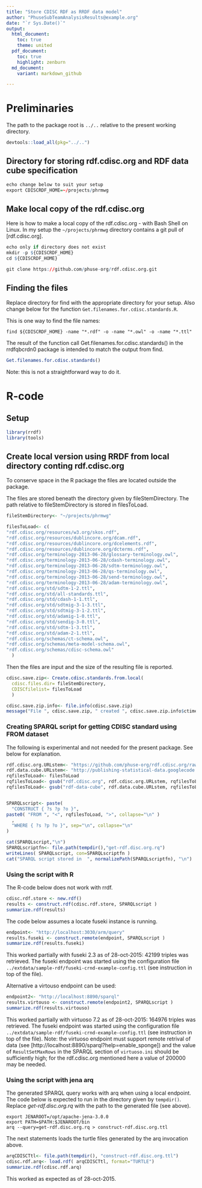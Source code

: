```yaml
---
title: "Store CDISC RDF as RRDF data model"
author: "PhuseSubTeamAnalysisResults@example.org"
date: "`r Sys.Date()`"
output:
  html_document:
    toc: true
    theme: united
  pdf_document:
    toc: true
    highlight: zenburn
  md_document:
    variant: markdown_github

---
```




# Preliminaries

The path to the package root is `../..` relative to the present working directory.
```r
devtools::load_all(pkg="../..")
```

## Directory for storing rdf.cdisc.org and RDF data cube specification

```r
echo change below to suit your setup
export CDISCRDF_HOME=~/projects/phrmwg
```

## Make local copy of the rdf.cdisc.org
Here is how to make a local copy of the rdf.cdisc.org - with Bash Shell on Linux.
In my setup the `~/projects/phrmwg` directory contains a git pull of [rdf.cdisc.org].

```r
echo only if directory does not exist 
mkdir -p ${CDISCRDF_HOME}  
cd ${CDISCRDF_HOME}

git clone https://github.com/phuse-org/rdf.cdisc.org.git

```

## Finding the files

Replace directory for find with the appropriate directory for your setup.
Also change below for the function `Get.filenames.for.cdisc.standards.R`.

This is one way to find the file names:
```
find ${CDISCRDF_HOME} -name "*.rdf" -o -name "*.owl" -o -name "*.ttl"
```

The result of the function call Get.filenames.for.cdisc.standards() in
the rrdfqbcrdn0 package is intended to match the output from find.
```r
Get.filenames.for.cdisc.standards()
```

Note: this is not a straightforward way to do it.

# R-code

## Setup 
```r
library(rrdf)
library(tools)
```

## Create local version using RRDF from local directory conting rdf.cdisc.org

To conserve space in the R package the files are located outside the package.

The files are stored beneath the directory given by fileStemDirectory.
The path relative to fileStemDirectory is stored in filesToLoad.

```r
fileStemDirectory<- "~/projects/phrmwg"

filesToLoad<- c(
"rdf.cdisc.org/resources/w3.org/skos.rdf", 
"rdf.cdisc.org/resources/dublincore.org/dcam.rdf", 
"rdf.cdisc.org/resources/dublincore.org/dcelements.rdf", 
"rdf.cdisc.org/resources/dublincore.org/dcterms.rdf", 
"rdf.cdisc.org/terminology-2013-06-28/glossary-terminology.owl", 
"rdf.cdisc.org/terminology-2013-06-28/cdash-terminology.owl", 
"rdf.cdisc.org/terminology-2013-06-28/sdtm-terminology.owl", 
"rdf.cdisc.org/terminology-2013-06-28/qs-terminology.owl", 
"rdf.cdisc.org/terminology-2013-06-28/send-terminology.owl", 
"rdf.cdisc.org/terminology-2013-06-28/adam-terminology.owl", 
"rdf.cdisc.org/std/sdtm-1-2.ttl",
"rdf.cdisc.org/std/all-standards.ttl",
"rdf.cdisc.org/std/cdash-1-1.ttl",
"rdf.cdisc.org/std/sdtmig-3-1-3.ttl",
"rdf.cdisc.org/std/sdtmig-3-1-2.ttl",
"rdf.cdisc.org/std/adamig-1-0.ttl",
"rdf.cdisc.org/std/sendig-3-0.ttl",
"rdf.cdisc.org/std/sdtm-1-3.ttl",
"rdf.cdisc.org/std/adam-2-1.ttl", 
"rdf.cdisc.org/schemas/ct-schema.owl", 
"rdf.cdisc.org/schemas/meta-model-schema.owl", 
"rdf.cdisc.org/schemas/cdisc-schema.owl"
  )
```

Then the files are input and the size of the resulting file is reported.

```r
cdisc.save.zip<- Create.cdisc.standards.from.local(
  cdisc.files.dir= fileStemDirectory,
  CDISCfilelist= filesToLoad
  )

cdisc.save.zip.info<- file.info(cdisc.save.zip)
message("File ", cdisc.save.zip, " created ", cdisc.save.zip.info$ctime, " size ", cdisc.save.zip.info$size, " bytes")
```

### Creating SPARQL script for getting CDISC standard using FROM dataset

The following is experimental and not needed for the present
package. See below for explanation.

```r

rdf.cdisc.org.URLstem<- "https://github.com/phuse-org/rdf.cdisc.org/raw/master"
rdf.data.cube.URLstem<- "http://publishing-statistical-data.googlecode.com/svn/trunk/specs/src/main/vocab"
rqfilesToLoad<- filesToLoad
rqfilesToLoad<- gsub("rdf.cdisc.org", rdf.cdisc.org.URLstem, rqfilesToLoad )
rqfilesToLoad<- gsub("rdf-data-cube", rdf.data.cube.URLstem, rqfilesToLoad )


SPARQLscript<- paste(
  "CONSTRUCT { ?s ?p ?o }",
paste0( "FROM ", "<", rqfilesToLoad, ">", collapse="\n" )
  ,
  "WHERE { ?s ?p ?o }", sep="\n", collapse="\n"
)

cat(SPARQLscript,"\n")
SPARQLscriptfn<- file.path(tempdir(),"get-rdf.disc.org.rq")
writeLines( SPARQLscript, con=SPARQLscriptfn )
cat("SPARQL script stored in  ", normalizePath(SPARQLscriptfn), "\n")
```

### Using the script with R
The R-code below does not work with rrdf.

```r
cdisc.rdf.store <- new.rdf()
results <- construct.rdf(cdisc.rdf.store, SPARQLscript )
summarize.rdf(results)
```

The code below assumes a locate fuseki instance is running.
```r
endpoint<- "http://localhost:3030/arm/query"
results.fuseki <- construct.remote(endpoint, SPARQLscript )
summarize.rdf(results.fuseki)
```
This worked partially with fuseki 2.3 as of 28-oct-2015: 42199 triples was retrieved. The fuseki endpoint was started using the configuration file `../extdata/sample-rdf/fuseki-crnd-example-config.ttl` (see instruction in top of the file).

Alternative a virtouso endpoint can be used:
```r
endpoint2<- "http://localhost:8890/sparql"
results.virtouso <- construct.remote(endpoint2, SPARQLscript )
summarize.rdf(results.virtouso)
```
This worked partially with virtuoso 7.2 as of 28-oct-2015: 164976 triples was retrieved. The fuseki endpoint was started using the configuration file `../extdata/sample-rdf/fuseki-crnd-example-config.ttl` (see instruction in top of the file). Note: the virtuoso endpoint must support remote retrival of data (see [http://localhost:8890/sparql?help=enable_sponge]) and the value of 
`ResultSetMaxRows` in the SPARQL section of `virtuoso.ini` should be sufficiently high; for the rdf.cdisc.org mentioned here a value of 200000 may be needed.

### Using the script with jena arq
The generated SPARQL query works with arq when using a local endpoint.
The code below is expected to run in the directory given by `tempdir()`.
Replace _get-rdf.disc.org.rq_ with the path to the generated file (see above).

```
export JENAROOT=/opt/apache-jena-3.0.0
export PATH=$PATH:$JENAROOT/bin
arq --query=get-rdf.disc.org.rq > construct-rdf.disc.org.ttl
```

The next statements loads the turtle files generated by the arq invocation above.
```r
arqCDISCTtl<- file.path(tempdir(), "construct-rdf.disc.org.ttl")
cdisc.rdf.arq<- load.rdf( arqCDISCTtl, format="TURTLE")
summarize.rdf(cdisc.rdf.arq)
```
This worked as expected as of 28-oct-2015.


